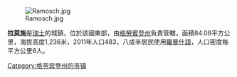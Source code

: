 [[Image:Ramosch.jpg|right]]

'''拉莫施'''是[[瑞士|瑞士]]的城鎮，位於該國東部，由[[格勞賓登州|格勞賓登州]]負責管轄，面積84.08平方公里，海拔高度1,236米，2011年人口483，八成半居民使用[[羅曼什語|羅曼什語]]，人口密度每平方公里6人。

{{Switzerland-geo-stub}}
[[Category:格劳宾登州的市镇|Category:格劳宾登州的市镇]]